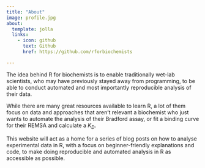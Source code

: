 ```yaml
---
title: "About"
image: profile.jpg
about:
  template: jolla
  links:
    - icon: github
      text: Github
      href: https://github.com/rforbiochemists

---
```


The idea behind R for biochemists is to enable traditionally wet-lab scientists, who may have previously stayed away from programming, to be able to conduct automated and most importantly reproducible analysis of their data.

While there are many great resources available to learn R, a lot of them focus on data and approaches that aren’t relevant a biochemist who just wants to automate the analysis of their Bradford assay, or fit a binding curve for their REMSA and calculate a $K_{D}$.

This website will act as a home for a series of blog posts on how to analyse experimental data in R, with a focus on beginner-friendly explanations and code, to make doing reproducible and automated analysis in R as accessible as possible.
